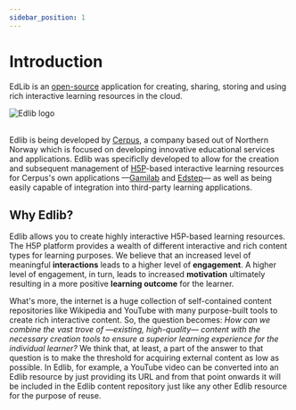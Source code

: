 ```yaml
---
sidebar_position: 1
---
```


# Introduction

EdLib is an [open-source](https://github.com/cerpus/Edlib/blob/master/LICENSE) application for creating, sharing, storing and using rich interactive learning resources in the cloud.

<div class="text--center">
    <img alt="Edlib logo" src="/img/edlib-logo.png" />
    <br/>
    <br/>
</div>

Edlib is being developed by [Cerpus](https://cerpus.com/), a company based out of Northern Norway which is focused on developing innovative educational services and applications. Edlib was specificlly developed to allow for the creation and subsequent management of [H5P](https://h5p.org/)-based interactive learning resources for Cerpus's own applications &mdash;[Gamilab](https://gamilab.com/) and [Edstep](https://edstep.com/)&mdash; as well as being easily capable of integration into third-party learning applications. 

## Why Edlib? 

Edlib allows you to create highly interactive H5P-based learning resources. The H5P platform provides a wealth of different interactive and rich content types for learning purposes. We believe that an increased level of meaningful **interactions** leads to a higher level of **engagement**. A higher level of engagement, in turn, leads to increased **motivation** ultimately resulting in a more positive **learning outcome** for the learner.

What's more, the internet is a huge collection of self-contained content repositories like Wikipedia and YouTube with many purpose-built tools to create rich interactive content. So, the question becomes: *How can we combine the vast trove of &mdash;existing, high-quality&mdash; content with the necessary creation tools to ensure a superior learning experience for the individual learner?* We think that, at least, a part of the answer to that question is to make the threshold for acquiring external content as low as possible. In Edlib, for example, a YouTube video can be converted into an Edlib resource by just providing its URL and from that point onwards it will be included in the Edlib content repository just like any other Edlib resource for the purpose of reuse.